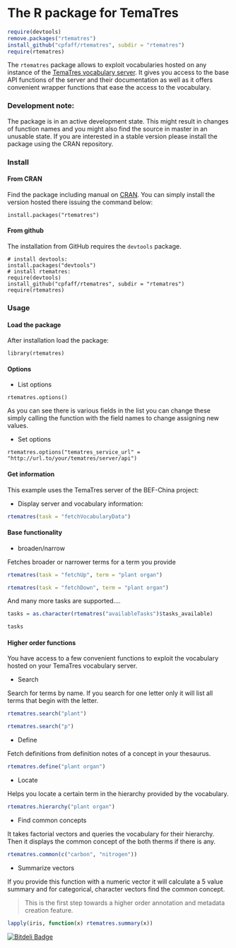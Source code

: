 # The R package for TemaTres

```r
require(devtools)
remove.packages("rtematres")
install_github("cpfaff/rtematres", subdir = "rtematres") 
require(rtematres)
```

The `rtematres` package allows to exploit vocabularies hosted on any instance
of the [TemaTres vocabulary server](http://www.vocabularyserver.com/). It gives
you access to the base API functions of the server and their documentation as
well as it offers convenient wrapper functions that ease the access to the
vocabulary.

### Development note:

The package is in an active development state. This might result in changes of
function names and you might also find the source in master in an unusable
state. If you are interested in a stable version please install the package
using the CRAN repository.

### Install

#### From CRAN

Find the package including manual on
[CRAN](http://cran.r-project.org/web/packages/rtematres/index.html). You can
simply install the version hosted there issuing the command below:

```
install.packages("rtematres")
```

#### From github

The installation from GitHub requires the `devtools` package.

```
# install devtools:
install.packages("devtools")
# install rtematres:
require(devtools)
install_github("cpfaff/rtematres", subdir = "rtematres") 
require(rtematres)
```

### Usage

#### Load the package

After installation load the package:

```
library(rtematres)
```

#### Options

* List options

`rtematres.options()`

As you can see there is various fields in the list you can change these simply
calling the function with the field names to change assigning new values.

* Set options

`rtematres.options("tematres_service_url" = "http://url.to/your/tematres/server/api")`


#### Get information 

This example uses the TemaTres server of the BEF-China project:

* Display server and vocabulary information:

```r
rtematres(task = "fetchVocabularyData")
```

#### Base functionality

* broaden/narrow

Fetches broader or narrower terms for a term you provide

```r
rtematres(task = "fetchUp", term = "plant organ")
```

```r
rtematres(task = "fetchDown", term = "plant organ")
```

And many more tasks are supported....

```r
tasks = as.character(rtematres("availableTasks")$tasks_available)
```

```r
tasks 
```

#### Higher order functions 

You have access to a few convenient functions to exploit the vocabulary hosted
on your TemaTres vocabulary server.

* Search

Search for terms by name. If you search for one letter only it will list all
terms that begin with the letter. 

```r
rtematres.search("plant")
```

```r
rtematres.search("p")
```

* Define

Fetch definitions from definition notes of a concept in your thesaurus.

```r
rtematres.define("plant organ")
```

* Locate

Helps you locate a certain term in the hierarchy provided by the vocabulary.


```r
rtematres.hierarchy("plant organ")
```

* Find common concepts

It takes factorial vectors and queries the vocabulary for their hierarchy.
Then it displays the common concept of the both therms if there is any.

```r
rtematres.common(c("carbon", "nitrogen"))
```

* Summarize vectors 
  
If you provide this function with a numeric vector it will calculate a 5 value
summary and for categorical, character vectors find the common concept.

> This is the first step towards a higher order annotation and metadata creation
> feature.

```r
lapply(iris, function(x) rtematres.summary(x))
```

[![Bitdeli Badge](https://d2weczhvl823v0.cloudfront.net/cpfaff/rtematres/trend.png)](https://bitdeli.com/free "Bitdeli Badge")
